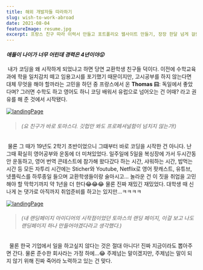 ```yaml
---
title: 해외 개발자들 따라하기
slug: wish-to-work-abroad
date: 2021-08-04
featureImage: resume.jpg
excerpt: 프랑스 친구 따라 이력서 만들고 포트폴리오 웹사이트 만들기, 장장 한달 넘게 걸렸다...
---
```


#### <em>애들이 나이가 너무 어린데 경력은 4년이야😮</em>

&nbsp;내가 코딩을 왜 시작하게 되었냐고 하면 당연 교환학생 친구들 덕이다. 이전에 수학교육과에
학을 일치감치 떼고 임용고시를 포기했기 때문이지만, 고시공부를 하지 않는다면 대체 무엇을 해야 할까라는
고민을 하던 중 프랑스에서 온 <strong>Thomas 曰</strong>: 독일에서 좋았다며? 그러면 수학도 하고 영어도 하니 코딩 배워서
유럽으로 넘어오는 건 어때? 라고 권유를 해 준 것에서 시작됐다.

[![landingPage](./thomasGithub.png)](https://github.com/thomasrogerlux)

> <h6>(요 친구가 바로 토마스다. 깃헙만 봐도 프로페셔널함이 넘치지 않는가!)</h6>

&nbsp;물론 그 때가 19년도 2학기 초반이었으니 그떄부터 바로 코딩을 시작한 건 아니다. 난 그때 확실히 영어공부와
운동에 더 미쳐있었다. 일주일에 5일을 복싱장에 가서 두시간동안 운동하고, 영어 번역 콘테스트에 참가해
왔다갔다 하는 시간, 샤워하는 시간, 밥먹는 시간 등 모든 자투리 시간에는 Sticher와 Youtube, Netflix로 영어 팟캐스트, 유튜브, 넷플릭스를 하루종일 들으며 교환학생들이랑 술마시고...
놀라운 건 이 짓을 취업을 고민해야 할 막학기까지 약 1년을 더 한다😂😂😂 물론 진짜 재밌긴 재밌었다. 대학생 때 신나게
논 댓가로 아직까지 취업준비를 하고는 있지만...ㅋㅋㅋㅋ

[![landingPage](./thomasWeb.png)](https://thomasrogerlux.dev/en/)

> <h6>
>   (내 랜딩페이지 아이디어의 시작점이었던 토마스의 랜딩 페이지, 이걸 보고 나도
>   랜딩페이지 하나 만들어야겠다라고 생각했다.)
> </h6>

&nbsp; 물론 한국 기업에서 일을 하고싶지 않다는 것은 절대 아니다! 진짜 지금이라도 뽑아주면 간다. 물론 준수한 회사라는 가정 하에...😂
주제넘는 말이겠지만, 주제넘는 말이 되지 않기 위해 진짜 죽어라 노력하고 있는 건 맞다.
